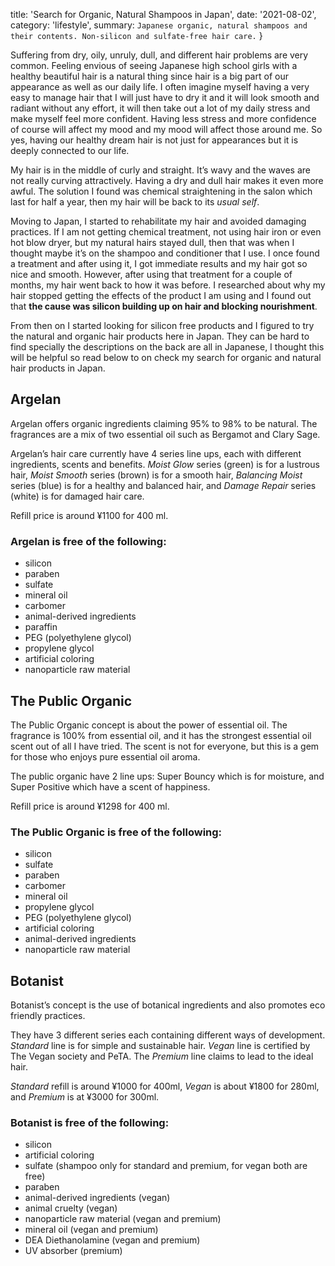 
  title: 'Search for Organic, Natural Shampoos in Japan',
  date: '2021-08-02',
  category: 'lifestyle',
  summary: `Japanese organic, natural shampoos and their contents. Non-silicon and sulfate-free hair care.`
}


Suffering from dry, oily, unruly, dull, and different hair problems are very common. Feeling envious of seeing Japanese high school girls with a healthy beautiful hair is a natural thing since hair is a big part of our appearance as well as our daily life. I often imagine myself having a very easy to manage hair that I will just have to dry it and it will look smooth and radiant without any effort, it will then take out a lot of my daily stress and make myself feel more confident. Having less stress and more confidence of course will affect my mood and my mood will affect those around me. So yes, having our healthy dream hair is not just for appearances but it is deeply connected to our life.

My hair is in the middle of curly and straight. It’s wavy and the waves are not really curving attractively. Having a dry and dull hair makes it even more awful. The solution I found was chemical straightening in the salon which last for half a year, then my hair will be back to its *usual self*.

Moving to Japan, I started to rehabilitate my hair and avoided damaging practices. If I am not getting chemical treatment, not using hair iron or even hot blow dryer, but my natural hairs stayed dull, then that was when I thought maybe it’s on the shampoo and conditioner that I use. I once found a treatment and after using it, I got immediate results and my hair got so nice and smooth. However, after using that treatment for a couple of months, my hair went back to how it was before. I researched about why my hair stopped getting the effects of the product I am using and I found out that **the cause was silicon building up on hair and blocking nourishment**.

From then on I started looking for silicon free products and I figured to try the natural and organic hair products here in Japan. They can be hard to find specially the descriptions on the back are all in Japanese, I thought this will be helpful so read below to on check my search for organic and natural hair products in Japan.

## Argelan

Argelan offers organic ingredients claiming 95% to 98% to be natural. The fragrances are a mix of two essential oil such as Bergamot and Clary Sage.

Argelan’s hair care currently have 4 series line ups, each with different ingredients, scents and benefits. *Moist Glow* series (green) is for a lustrous hair, *Moist Smooth* series (brown) is for a smooth hair, *Balancing Moist* series (blue) is for a healthy and balanced hair, and *Damage Repair* series (white) is for damaged hair care.

Refill price is around ¥1100 for 400 ml.

### Argelan is free of the following:
- silicon
- paraben
- sulfate
- mineral oil
- carbomer
- animal-derived ingredients
- paraffin
- PEG (polyethylene glycol)
- propylene glycol
- artificial coloring
- nanoparticle raw material

## The Public Organic

The Public Organic concept is about the power of essential oil. The fragrance is 100% from essential oil, and it has the strongest essential oil scent out of all I have tried. The scent is not for everyone, but this is a gem for those who enjoys pure essential oil aroma.

The public organic have 2 line ups: Super Bouncy which is for moisture, and Super Positive which have a scent of happiness.

Refill price is around ¥1298 for 400 ml.

### The Public Organic is free of the following:

- silicon
- sulfate
- paraben
- carbomer
- mineral oil
- propylene glycol
- PEG (polyethylene glycol)
- artificial coloring
- animal-derived ingredients
- nanoparticle raw material

## Botanist

Botanist’s concept is the use of botanical ingredients and also promotes eco friendly practices.

They have 3 different series each containing different ways of development. *Standard* line is for simple and sustainable hair. *Vegan* line is certified by The Vegan society and PeTA. The *Premium* line claims to lead to the ideal hair.

*Standard* refill is around ¥1000 for 400ml,
*Vegan* is about ¥1800 for 280ml,
and *Premium* is at ¥3000 for 300ml.

### Botanist is free of the following:

- silicon
- artificial coloring
- sulfate (shampoo only for standard and premium, for vegan both are free)
- paraben
- animal-derived ingredients (vegan)
- animal cruelty (vegan)
- nanoparticle raw material (vegan and premium)
- mineral oil (vegan and premium)
- DEA Diethanolamine (vegan and premium)
- UV absorber (premium)